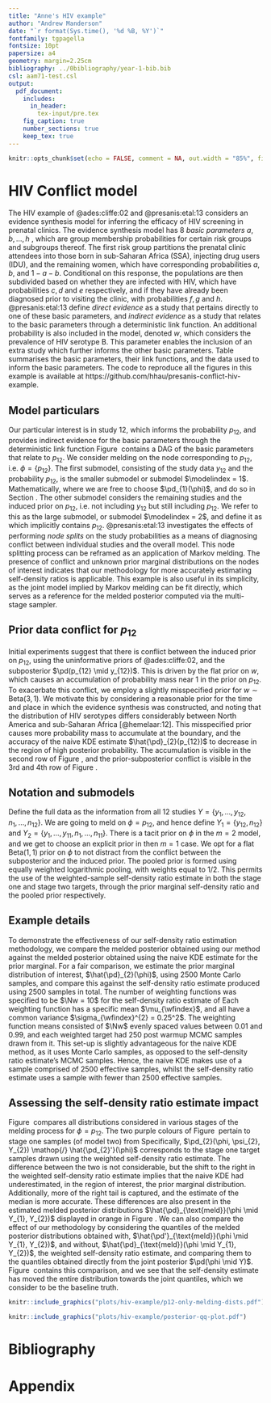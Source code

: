 ```yaml
---
title: "Anne's HIV example"
author: "Andrew Manderson"
date: "`r format(Sys.time(), '%d %B, %Y')`"
fontfamily: tgpagella
fontsize: 10pt
papersize: a4
geometry: margin=2.25cm
bibliography: ../0bibliography/year-1-bib.bib
csl: aam71-test.csl
output: 
  pdf_document:
    includes:
      in_header:
        tex-input/pre.tex
    fig_caption: true
    number_sections: true
    keep_tex: true
---
```


```r
knitr::opts_chunk$set(echo = FALSE, comment = NA, out.width = "85%", fig.align = "center", auto_pdf = TRUE)
```

# HIV Conflict model

The HIV example of @ades:cliffe:02 and @presanis:etal:13 considers an evidence synthesis model for inferring the efficacy of HIV screening in prenatal clinics.
The evidence synthesis model has 8 _basic parameters_ $a, b, \ldots, h$ , which are group membership probabilities for certain risk groups and subgroups thereof.
The first risk group partitions the prenatal clinic attendees into those born in sub-Saharan Africa (SSA), injecting drug users (IDU), and the remaining women, which have corresponding probabilities $a, b$, and  $1 - a - b$.
Conditional on this response, the populations are then subdivided based on whether they are infected with HIV, which have probabilities $c, d$ and $e$ respectively, and if they have already been diagnosed prior to visiting the clinic, with probabilities $f, g$ and $h$.
@presanis:etal:13 define _direct evidence_ as a study that pertains directly to one of these basic parameters, and _indirect evidence_ as a study that relates to the basic parameters through a deterministic link function.
An additional probability is also included in the model, denoted $w$, which considers the prevalence of HIV serotype B.
This parameter enables the inclusion of an extra study which further informs the other basic parameters.
Table&nbsp;\ref{tab:HIV-data} summarises the basic parameters, their link functions, and the data used to inform the basic parameters.
The code to reproduce all the figures in this example is available at https://github.com/hhau/presanis-conflict-hiv-example.

<!-- and Figure&nbsp;\ref{fig:hiv_model_tree} contains the decision tree that segments the prenatal clinic attendee populace into the various risk groups.
 -->

\input{tex-input/hiv-intro/0020-link-function-table.tex}

## Model particulars

Our particular interest is in study 12, which informs the probability $p_{12}$, and provides indirect evidence for the basic parameters through the deterministic link function
\input{tex-input/hiv-intro/0010-study-link-function.tex}
Figure&nbsp;\ref{fig:model-dag} contains a DAG of the basic parameters that relate to $p_{12}$.
We consider melding on the node corresponding to $p_{12}$, i.e. $\phi = \{p_{12}\}$.
The first submodel, consisting of the study data $y_{12}$ and the probability $p_{12}$, is the smaller submodel or submodel $\modelindex = 1$.
Mathematically,
\input{tex-input/hiv-submodels/0010-study-12-submodel.tex}
where we are free to choose $\pd_{1}(\phi)$, and do so in Section&nbsp;\ref{notation-and-submodels}.
The other submodel considers the remaining studies and the induced prior on $p_{12}$, i.e. not including $y_{12}$ but still including $p_{12}$.
We refer to this as the large submodel, or submodel $\modelindex = 2$, and define it as
\input{tex-input/hiv-submodels/0020-big-submodel.tex}
which implicitly contains $p_{12}$.
@presanis:etal:13 investigates the effects of performing _node splits_ on the study probabilities as a means of diagnosing conflict between individual studies and the overall model.
This node splitting process can be reframed as an application of Markov melding.
The presence of conflict and unknown prior marginal distributions on the nodes of interest indicates that our methodology for more accurately estimating self-density ratios is applicable.
This example is also useful in its simplicity, as the joint model implied by Markov melding can be fit directly, which serves as a reference for the melded posterior computed via the multi-stage sampler. 

\input{tex-input/hiv-submodels/0040-model-dag.tex}

## Prior data conflict for $p_{12}$

Initial experiments suggest that there is conflict between the induced prior on $p_{12}$, using the uninformative priors of @ades:cliffe:02, and the subposterior $\pd(p_{12} \mid y_{12})$.
This is driven by the flat prior on $w$, which causes an accumulation of probability mass near 1 in the prior on $p_{12}$.
To exacerbate this conflict, we employ a slightly misspecified prior for $w \sim \text{Beta}(3, 1)$.
We motivate this by considering a reasonable prior for the time and place in which the evidence synthesis was constructed, and noting that the distribution of HIV serotypes differs considerably between North America and sub-Saharan Africa [@hemelaar:12].
This misspecified prior causes more probability mass to accumulate at the boundary, and the accuracy of the naive KDE estimate $\hat{\pd}_{2}(p_{12})$ to decrease in the region of high posterior probability.
The accumulation is visible in the second row of Figure&nbsp;\ref{fig:p12_all_melding_dists}, and the prior-subposterior conflict is visible in the 3rd and 4th row of Figure&nbsp;\ref{fig:p12_all_melding_dists}.


## Notation and submodels

Define the full data as the information from all 12 studies $Y = \{y_{1}, \ldots, y_{12}, n_{1}, \ldots, n_{12}\}$.
We are going to meld on $\phi = p_{12}$, and hence define $Y_{1} = \{y_{12}, n_{12}\}$ and $Y_{2} = \{y_{1}, \ldots, y_{11}, n_{1}, \ldots, n_{11}\}$.
There is a tacit prior on $\phi$ in the $m = 2$ model, and we get to choose an explicit prior in then $m = 1$ case.
We opt for a flat $\text{Beta}(1, 1)$ prior on $\phi$ to not distract from the conflict between the subposterior and the induced prior.
The pooled prior is formed using equally weighted logarithmic pooling, with weights equal to $1 \mathop{/} 2$.
This permits the use of the weighted-sample self-density ratio estimate in both the stage one and stage two targets, through the prior marginal self-density ratio and the pooled prior respectively.

## Example details
<!-- 
Unless otherwise stated, 5000 samples are drawn from each density.
When MCMC is required, 5 chains are run to convergence, then 1000 samples are drawn from each chain.
 -->

To demonstrate the effectiveness of our self-density ratio estimation methodology, we compare the melded posterior obtained using our method against the melded posterior obtained using the naive KDE estimate for the prior marginal.
For a fair comparison, we estimate the prior marginal distribution of interest, $\hat{\pd}_{2}(\phi)$, using 2500 Monte Carlo samples, and compare this against the self-density ratio estimate produced using 2500 samples in total.
The number of weighting functions was specified to be $\Nw = 10$ for the self-density ratio estimate of 
\input{tex-input/hiv-submodels/0050-self-ratio-estimate.tex}
Each weighting function has a specific mean $\mu_{\wfindex}$, and all have a common variance $\sigma_{\wfindex}^{2} = 0.25^2$.
The weighting function means consisted of $\Nw$ evenly spaced values between 0.01 and 0.99, and each weighted target had 250 post warmup MCMC samples drawn from it.
This set-up is slightly advantageous for the naive KDE method, as it uses Monte Carlo samples, as opposed to the self-density ratio estimate's MCMC samples.
Hence, the naive KDE makes use of a sample comprised of 2500 effective samples, whilst the self-density ratio estimate uses a sample with fewer than 2500 effective samples.

## Assessing the self-density ratio estimate impact

Figure&nbsp;\ref{fig:p12_all_melding_dists} compares all distributions considered in various stages of the melding process for $\phi = p_{12}$.
The two purple colours of Figure&nbsp;\ref{fig:p12_all_melding_dists} pertain to stage one samples (of model two) from 
\input{tex-input/hiv-submodels/0030-stage-one-target.tex}
Specifically, $\pd_{2}(\phi, \psi_{2}, Y_{2}) \mathop{/} \hat{\pd_{2}'}(\phi)$ corresponds to the stage one target samples drawn using the weighted self-density ratio estimate.
The difference between the two is not considerable, but the shift to the right in the weighted self-density ratio estimate  implies that the naive KDE had underestimated, in the region of interest, the prior marginal distribution.
Additionally, more of the right tail is captured, and the estimate of the median is more accurate.
These differences are also present in the estimated melded posterior distributions $\hat{\pd}_{\text{meld}}(\phi \mid Y_{1}, Y_{2})$ displayed in orange in Figure&nbsp;\ref{fig:p12_all_melding_dists}.
We can also compare the effect of our methodology by considering the quantiles of the melded posterior distributions obtained with, $\hat{\pd'}_{\text{meld}}(\phi \mid Y_{1}, Y_{2})$, and without, $\hat{\pd}_{\text{meld}}(\phi \mid Y_{1}, Y_{2})$, the weighted self-density ratio estimate, and comparing them to the quantiles obtained directly from the joint posterior $\pd(\phi \mid Y)$.
Figure&nbsp;\ref{fig:qq_plot_phi} contains this comparison, and we see that the self-density estimate has moved the entire distribution towards the joint quantiles, which we consider to be the baseline truth.


```r
knitr::include_graphics("plots/hiv-example/p12-only-melding-dists.pdf")
```

```r
knitr::include_graphics("plots/hiv-example/posterior-qq-plot.pdf")
```


<!-- -------------------- END OF MAIN BODY OF DOCUMENT -------------------- -->
\newpage

<!-- The {-} tag here suppresses the section numbering. -->
# Bibliography {-}

<!-- This makes pandoc-citeproc put the references before the end of document. -->
<div id="refs"></div>

\newpage

<!-- Now switch to alphabetical numbering for the appendix, and reset the counter. -->
\renewcommand{\thesection}{\Alph{section}}
\setcounter{section}{0}

# Appendix 